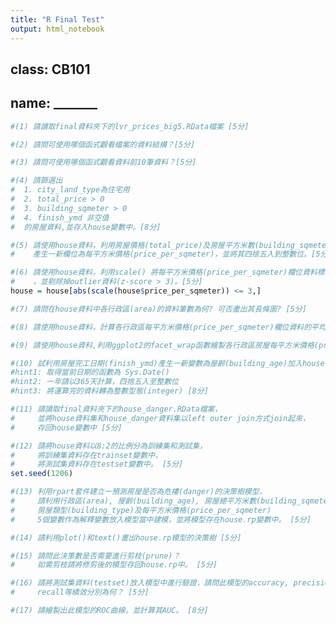 ```yaml
---
title: "R Final Test"
output: html_notebook
---
```


## class: CB101
## name: _______

```r
#(1) 請讀取final資料夾下的lvr_prices_big5.RData檔案 [5分]

```

```r
#(2) 請問可使用哪個函式觀看檔案的資料結構？[5分]

```

```r
#(3) 請問可使用哪個函式觀看資料前10筆資料？[5分]

```

```r
#(4) 請篩選出
#  1. city_land_type為住宅用
#  2. total_price > 0
#  3. building_sqmeter > 0
#  4. finish_ymd 非空值
#  的房屋資料,並存入house變數中。[8分]

```

```r
#(5) 請使用house資料，利用房屋價格(total_price)及房屋平方米數(building_sqmeter)兩欄位，
#    產生一新欄位為每平方米價格(price_per_sqmeter)，並將其四捨五入到整數位。[5分]

```

```r
#(6) 請使用house資料，利用scale() 將每平方米價格(price_per_sqmeter)欄位資料標準化
#    ，並剔除掉outlier資料(z-score > 3)。[5分]
house = house[abs(scale(house$price_per_sqmeter)) <= 3,]
```

```r
#(7) 請問在house資料中各行政區(area)的資料筆數為何? 可否畫出其長條圖? [5分]

```

```r
#(8) 請使用house資料，計算各行政區每平方米價格(price_per_sqmeter)欄位資料的平均數，中位數及標準差 [8分]

```

```r
#(9) 請使用house資料,利用ggplot2的facet_wrap函數繪製各行政區房屋每平方米價格(price_per_sqmeter)的直方圖 [8分]

```

```r
#(10) 試利用房屋完工日期(finish_ymd)產生一新變數為屋齡(building_age)加入house資料中。
#hint1: 取得當前日期的函數為 Sys.Date()
#hint2: 一年請以365天計算，四捨五入至整數位
#hint3: 將運算完的資料轉為整數型態(integer) [8分]

```

```r
#(11) 請讀取final資料夾下的house_danger.RData檔案，
#     並將house資料集和house_danger資料集以left outer join方式join起來，
#     存回house變數中 [5分]

```

```r
#(12) 請將house資料以8:2的比例分為訓練集和測試集，
#     將訓練集資料存在trainset變數中，
#     將測試集資料存在testset變數中。 [5分]
set.seed(1206)

```

```r
#(13) 利用rpart套件建立一預測房屋是否為危樓(danger)的決策樹模型，
#     請利用行政區(area), 屋齡(building_age), 房屋總平方米數(building_sqmeter),
#     房屋類型(building_type)及每平方米價格(price_per_sqmeter)
#     5個變數作為解釋變數放入模型當中建模，並將模型存在house.rp變數中。 [5分]

```

```r
#(14) 請利用plot()和text()畫出house.rp模型的決策樹 [5分]

```

```r
#(15) 請問此決策數是否需要進行剪枝(prune)？
#     如需剪枝請將修剪後的模型存回house.rp中。 [5分]

```

```r
#(16) 請將測試集資料(testset)放入模型中進行驗證，請問此模型的accuracy, precision,
#     recall等績效分別為何？ [5分]

```

```r
#(17) 請繪製出此模型的ROC曲線，並計算其AUC。 [8分]

```